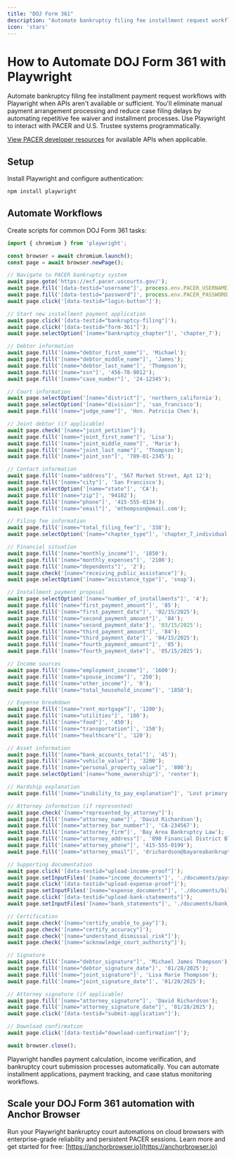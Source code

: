 ```yaml
---
title: "DOJ Form 361"
description: "Automate bankruptcy filing fee installment request workflows with Playwright when APIs aren't available."
icon: 'stars'
---
```


# How to Automate DOJ Form 361 with Playwright

Automate bankruptcy filing fee installment payment request workflows with Playwright when APIs aren't available or sufficient. You'll eliminate manual payment arrangement processing and reduce case filing delays by automating repetitive fee waiver and installment processes. Use Playwright to interact with PACER and U.S. Trustee systems programmatically.

[View PACER developer resources](https://pacer.uscourts.gov/file-case/developer-resources) for available APIs when applicable.

## Setup

Install Playwright and configure authentication:
```bash
npm install playwright
```

## Automate Workflows

Create scripts for common DOJ Form 361 tasks:

```JavaScript
import { chromium } from 'playwright';

const browser = await chromium.launch();
const page = await browser.newPage();

// Navigate to PACER bankruptcy system
await page.goto('https://ecf.pacer.uscourts.gov/');
await page.fill('[data-testid="username"]', process.env.PACER_USERNAME);
await page.fill('[data-testid="password"]', process.env.PACER_PASSWORD);
await page.click('[data-testid="login-button"]');

// Start new installment payment application
await page.click('[data-testid="bankruptcy-filing"]');
await page.click('[data-testid="form-361"]');
await page.selectOption('[name="bankruptcy_chapter"]', 'chapter_7');

// Debtor information
await page.fill('[name="debtor_first_name"]', 'Michael');
await page.fill('[name="debtor_middle_name"]', 'James');
await page.fill('[name="debtor_last_name"]', 'Thompson');
await page.fill('[name="ssn"]', '456-78-9012');
await page.fill('[name="case_number"]', '24-12345');

// Court information
await page.selectOption('[name="district"]', 'northern_california');
await page.selectOption('[name="division"]', 'san_francisco');
await page.fill('[name="judge_name"]', 'Hon. Patricia Chen');

// Joint debtor (if applicable)
await page.check('[name="joint_petition"]');
await page.fill('[name="joint_first_name"]', 'Lisa');
await page.fill('[name="joint_middle_name"]', 'Marie');
await page.fill('[name="joint_last_name"]', 'Thompson');
await page.fill('[name="joint_ssn"]', '789-01-2345');

// Contact information
await page.fill('[name="address"]', '567 Market Street, Apt 12');
await page.fill('[name="city"]', 'San Francisco');
await page.selectOption('[name="state"]', 'CA');
await page.fill('[name="zip"]', '94102');
await page.fill('[name="phone"]', '415-555-0134');
await page.fill('[name="email"]', 'mthompson@email.com');

// Filing fee information
await page.fill('[name="total_filing_fee"]', '338');
await page.selectOption('[name="chapter_type"]', 'chapter_7_individual');

// Financial situation
await page.fill('[name="monthly_income"]', '1850');
await page.fill('[name="monthly_expenses"]', '2100');
await page.fill('[name="dependents"]', '2');
await page.check('[name="receiving_public_assistance"]');
await page.selectOption('[name="assistance_type"]', 'snap');

// Installment payment proposal
await page.selectOption('[name="number_of_installments"]', '4');
await page.fill('[name="first_payment_amount"]', '85');
await page.fill('[name="first_payment_date"]', '02/15/2025');
await page.fill('[name="second_payment_amount"]', '84');
await page.fill('[name="second_payment_date']', '03/15/2025');
await page.fill('[name="third_payment_amount"]', '84');
await page.fill('[name="third_payment_date"]', '04/15/2025');
await page.fill('[name="fourth_payment_amount"]', '85');
await page.fill('[name="fourth_payment_date"]', '05/15/2025');

// Income sources
await page.fill('[name="employment_income"]', '1600');
await page.fill('[name="spouse_income"]', '250');
await page.fill('[name="other_income"]', '0');
await page.fill('[name="total_household_income"]', '1850');

// Expense breakdown
await page.fill('[name="rent_mortgage"]', '1200');
await page.fill('[name="utilities"]', '180');
await page.fill('[name="food"]', '450');
await page.fill('[name="transportation"]', '150');
await page.fill('[name="healthcare"]', '120');

// Asset information
await page.fill('[name="bank_accounts_total"]', '45');
await page.fill('[name="vehicle_value"]', '3200');
await page.fill('[name="personal_property_value"]', '800');
await page.selectOption('[name="home_ownership"]', 'renter');

// Hardship explanation
await page.fill('[name="inability_to_pay_explanation"]', 'Lost primary employment three months ago. Currently working part-time while searching for full-time position. Family expenses exceed current income. Unable to pay filing fee in full without creating additional financial hardship.');

// Attorney information (if represented)
await page.check('[name="represented_by_attorney"]');
await page.fill('[name="attorney_name"]', 'David Richardson');
await page.fill('[name="attorney_bar_number"]', 'CA-234567');
await page.fill('[name="attorney_firm"]', 'Bay Area Bankruptcy Law');
await page.fill('[name="attorney_address"]', '890 Financial District Blvd, Suite 400');
await page.fill('[name="attorney_phone"]', '415-555-0199');
await page.fill('[name="attorney_email"]', 'drichardson@bayareabankruptcy.com');

// Supporting documentation
await page.click('[data-testid="upload-income-proof"]');
await page.setInputFiles('[name="income_documents"]', './documents/paystubs_3months.pdf');
await page.click('[data-testid="upload-expense-proof"]');
await page.setInputFiles('[name="expense_documents"]', './documents/bills_statements.pdf');
await page.click('[data-testid="upload-bank-statements"]');
await page.setInputFiles('[name="bank_statements"]', './documents/bank_statements_2months.pdf');

// Certification
await page.check('[name="certify_unable_to_pay"]');
await page.check('[name="certify_accuracy"]');
await page.check('[name="understand_dismissal_risk"]');
await page.check('[name="acknowledge_court_authority"]');

// Signature
await page.fill('[name="debtor_signature"]', 'Michael James Thompson');
await page.fill('[name="debtor_signature_date"]', '01/28/2025');
await page.fill('[name="joint_signature"]', 'Lisa Marie Thompson');
await page.fill('[name="joint_signature_date"]', '01/28/2025');

// Attorney signature (if applicable)
await page.fill('[name="attorney_signature"]', 'David Richardson');
await page.fill('[name="attorney_signature_date"]', '01/28/2025');
await page.click('[data-testid="submit-application"]');

// Download confirmation
await page.click('[data-testid="download-confirmation"]');

await browser.close();
```

Playwright handles payment calculation, income verification, and bankruptcy court submission processes automatically. You can automate installment applications, payment tracking, and case status monitoring workflows.

## Scale your DOJ Form 361 automation with Anchor Browser

Run your Playwright bankruptcy court automations on cloud browsers with enterprise-grade reliability and persistent PACER sessions. Learn more and get started for free: [https://anchorbrowser.io](https://anchorbrowser.io)
